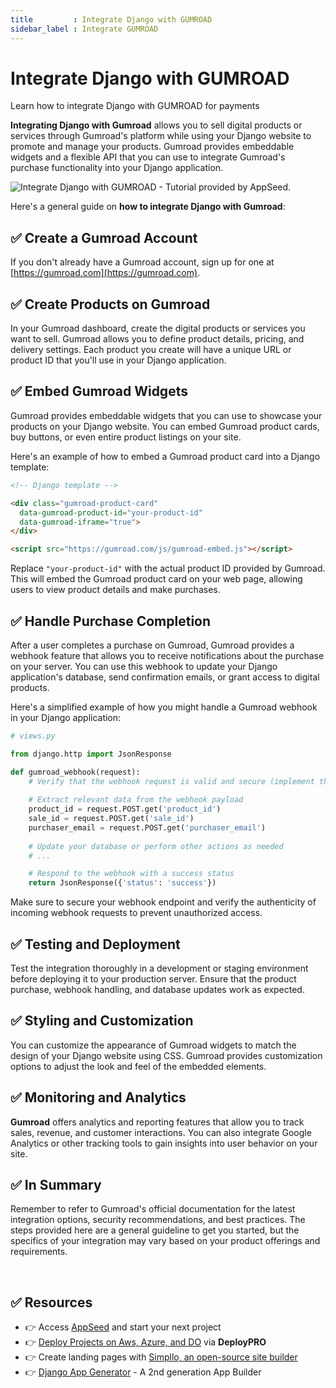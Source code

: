 ```yaml
---
title         : Integrate Django with GUMROAD
sidebar_label : Integrate GUMROAD
---
```


# Integrate Django with GUMROAD

<SubHeading>Learn how to integrate Django with GUMROAD for payments</SubHeading>

**Integrating Django with Gumroad** allows you to sell digital products or services through Gumroad's platform while using your Django website to promote and manage your products. 
Gumroad provides embeddable widgets and a flexible API that you can use to integrate Gumroad's purchase functionality into your Django application. 

![Integrate Django with GUMROAD - Tutorial provided by AppSeed.](https://github-production-user-asset-6210df.s3.amazonaws.com/51070104/268712118-c1ca58ad-044e-4250-a533-f896cc367ce0.jpg)

Here's a general guide on **how to integrate Django with Gumroad**:

## ✅ **Create a Gumroad Account**

If you don't already have a Gumroad account, sign up for one at [https://gumroad.com](https://gumroad.com).

## ✅ **Create Products on Gumroad**

In your Gumroad dashboard, create the digital products or services you want to sell. Gumroad allows you to define product details, pricing, and delivery settings. 
Each product you create will have a unique URL or product ID that you'll use in your Django application.

## ✅ **Embed Gumroad Widgets**

Gumroad provides embeddable widgets that you can use to showcase your products on your Django website. You can embed Gumroad product cards, buy buttons, or even entire product listings on your site.

Here's an example of how to embed a Gumroad product card into a Django template:

```html
<!-- Django template -->

<div class="gumroad-product-card"
  data-gumroad-product-id="your-product-id"
  data-gumroad-iframe="true">
</div>

<script src="https://gumroad.com/js/gumroad-embed.js"></script>
```

Replace `"your-product-id"` with the actual product ID provided by Gumroad. 
This will embed the Gumroad product card on your web page, allowing users to view product details and make purchases.

## ✅ **Handle Purchase Completion**

After a user completes a purchase on Gumroad, Gumroad provides a webhook feature that allows you to receive notifications about the purchase on your server. 
You can use this webhook to update your Django application's database, send confirmation emails, or grant access to digital products.

Here's a simplified example of how you might handle a Gumroad webhook in your Django application:

```python
# views.py

from django.http import JsonResponse

def gumroad_webhook(request):
    # Verify that the webhook request is valid and secure (implement this logic)
    
    # Extract relevant data from the webhook payload
    product_id = request.POST.get('product_id')
    sale_id = request.POST.get('sale_id')
    purchaser_email = request.POST.get('purchaser_email')
    
    # Update your database or perform other actions as needed
    # ...

    # Respond to the webhook with a success status
    return JsonResponse({'status': 'success'})
```

Make sure to secure your webhook endpoint and verify the authenticity of incoming webhook requests to prevent unauthorized access.

## ✅ **Testing and Deployment**

Test the integration thoroughly in a development or staging environment before deploying it to your production server. Ensure that the product purchase, webhook handling, and database updates work as expected.

## ✅ **Styling and Customization**

You can customize the appearance of Gumroad widgets to match the design of your Django website using CSS. Gumroad provides customization options to adjust the look and feel of the embedded elements.

## ✅ **Monitoring and Analytics**

**Gumroad** offers analytics and reporting features that allow you to track sales, revenue, and customer interactions. 
You can also integrate Google Analytics or other tracking tools to gain insights into user behavior on your site.

## ✅ In Summary

Remember to refer to Gumroad's official documentation for the latest integration options, security recommendations, and best practices. 
The steps provided here are a general guideline to get you started, but the specifics of your integration may vary based on your product offerings and requirements.

<br />

## ✅ Resources 

- 👉 Access [AppSeed](https://appseed.us/) and start your next project
- 👉 [Deploy Projects on Aws, Azure, and DO](https://www.docs.deploypro.dev/) via **DeployPRO**
- 👉 Create landing pages with [Simpllo, an open-source site builder](https://www.simpllo.com/)
- 👉 [Django App Generator](https://app-generator.dev/django/) - A 2nd generation App Builder
